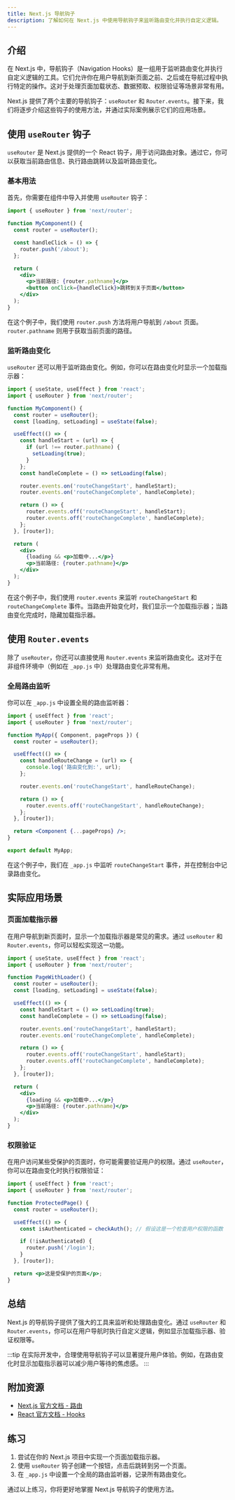 ```yaml
---
title: Next.js 导航钩子
description: 了解如何在 Next.js 中使用导航钩子来监听路由变化并执行自定义逻辑。
---
```


## 介绍

在 Next.js 中，导航钩子（Navigation Hooks）是一组用于监听路由变化并执行自定义逻辑的工具。它们允许你在用户导航到新页面之前、之后或在导航过程中执行特定的操作。这对于处理页面加载状态、数据预取、权限验证等场景非常有用。

Next.js 提供了两个主要的导航钩子：`useRouter` 和 `Router.events`。接下来，我们将逐步介绍这些钩子的使用方法，并通过实际案例展示它们的应用场景。

## 使用 `useRouter` 钩子

`useRouter` 是 Next.js 提供的一个 React 钩子，用于访问路由对象。通过它，你可以获取当前路由信息、执行路由跳转以及监听路由变化。

### 基本用法

首先，你需要在组件中导入并使用 `useRouter` 钩子：

```jsx
import { useRouter } from 'next/router';

function MyComponent() {
  const router = useRouter();

  const handleClick = () => {
    router.push('/about');
  };

  return (
    <div>
      <p>当前路径: {router.pathname}</p>
      <button onClick={handleClick}>跳转到关于页面</button>
    </div>
  );
}
```

在这个例子中，我们使用 `router.push` 方法将用户导航到 `/about` 页面。`router.pathname` 则用于获取当前页面的路径。

### 监听路由变化

`useRouter` 还可以用于监听路由变化。例如，你可以在路由变化时显示一个加载指示器：

```jsx
import { useState, useEffect } from 'react';
import { useRouter } from 'next/router';

function MyComponent() {
  const router = useRouter();
  const [loading, setLoading] = useState(false);

  useEffect(() => {
    const handleStart = (url) => {
      if (url !== router.pathname) {
        setLoading(true);
      }
    };
    const handleComplete = () => setLoading(false);

    router.events.on('routeChangeStart', handleStart);
    router.events.on('routeChangeComplete', handleComplete);

    return () => {
      router.events.off('routeChangeStart', handleStart);
      router.events.off('routeChangeComplete', handleComplete);
    };
  }, [router]);

  return (
    <div>
      {loading && <p>加载中...</p>}
      <p>当前路径: {router.pathname}</p>
    </div>
  );
}
```

在这个例子中，我们使用 `router.events` 来监听 `routeChangeStart` 和 `routeChangeComplete` 事件。当路由开始变化时，我们显示一个加载指示器；当路由变化完成时，隐藏加载指示器。

## 使用 `Router.events`

除了 `useRouter`，你还可以直接使用 `Router.events` 来监听路由变化。这对于在非组件环境中（例如在 `_app.js` 中）处理路由变化非常有用。

### 全局路由监听

你可以在 `_app.js` 中设置全局的路由监听器：

```jsx
import { useEffect } from 'react';
import { useRouter } from 'next/router';

function MyApp({ Component, pageProps }) {
  const router = useRouter();

  useEffect(() => {
    const handleRouteChange = (url) => {
      console.log('路由变化到:', url);
    };

    router.events.on('routeChangeStart', handleRouteChange);

    return () => {
      router.events.off('routeChangeStart', handleRouteChange);
    };
  }, [router]);

  return <Component {...pageProps} />;
}

export default MyApp;
```

在这个例子中，我们在 `_app.js` 中监听 `routeChangeStart` 事件，并在控制台中记录路由变化。

## 实际应用场景

### 页面加载指示器

在用户导航到新页面时，显示一个加载指示器是常见的需求。通过 `useRouter` 和 `Router.events`，你可以轻松实现这一功能。

```jsx
import { useState, useEffect } from 'react';
import { useRouter } from 'next/router';

function PageWithLoader() {
  const router = useRouter();
  const [loading, setLoading] = useState(false);

  useEffect(() => {
    const handleStart = () => setLoading(true);
    const handleComplete = () => setLoading(false);

    router.events.on('routeChangeStart', handleStart);
    router.events.on('routeChangeComplete', handleComplete);

    return () => {
      router.events.off('routeChangeStart', handleStart);
      router.events.off('routeChangeComplete', handleComplete);
    };
  }, [router]);

  return (
    <div>
      {loading && <p>加载中...</p>}
      <p>当前路径: {router.pathname}</p>
    </div>
  );
}
```

### 权限验证

在用户访问某些受保护的页面时，你可能需要验证用户的权限。通过 `useRouter`，你可以在路由变化时执行权限验证：

```jsx
import { useEffect } from 'react';
import { useRouter } from 'next/router';

function ProtectedPage() {
  const router = useRouter();

  useEffect(() => {
    const isAuthenticated = checkAuth(); // 假设这是一个检查用户权限的函数

    if (!isAuthenticated) {
      router.push('/login');
    }
  }, [router]);

  return <p>这是受保护的页面</p>;
}
```

## 总结

Next.js 的导航钩子提供了强大的工具来监听和处理路由变化。通过 `useRouter` 和 `Router.events`，你可以在用户导航时执行自定义逻辑，例如显示加载指示器、验证权限等。

:::tip
在实际开发中，合理使用导航钩子可以显著提升用户体验。例如，在路由变化时显示加载指示器可以减少用户等待的焦虑感。
:::

## 附加资源

- [Next.js 官方文档 - 路由](https://nextjs.org/docs/routing/introduction)
- [React 官方文档 - Hooks](https://reactjs.org/docs/hooks-intro.html)

## 练习

1. 尝试在你的 Next.js 项目中实现一个页面加载指示器。
2. 使用 `useRouter` 钩子创建一个按钮，点击后跳转到另一个页面。
3. 在 `_app.js` 中设置一个全局的路由监听器，记录所有路由变化。

通过以上练习，你将更好地掌握 Next.js 导航钩子的使用方法。